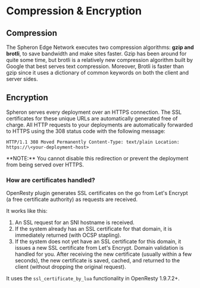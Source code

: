 
# Compression & Encryption

## Compression

The Spheron Edge Network executes two compression algorithms: **gzip and brotli**, to save bandwidth and make sites faster. Gzip has been around for quite some time, but brotli is a relatively new compression algorithm built by Google that best serves text compression.
Moreover, Brotli is faster than gzip since it uses a dictionary of common keywords on both the client and server sides.

## Encryption

Spheron serves every deployment over an HTTPS connection. The SSL certificates for these unique URLs are automatically generated free of charge. All HTTP requests to your deployments are automatically forwarded to HTTPS using the 308 status code with the following message:

```
HTTP/1.1 308 Moved Permanently Content-Type: text/plain Location: https://\<your-deployment-host>
```

<Callout type="info">
  **NOTE:** You cannot disable this redirection or prevent the deployment from being served over HTTPS.
</Callout>

### How are certificates handled?​
OpenResty plugin generates SSL certificates on the go from Let's Encrypt (a free certificate authority) as requests are received.

It works like this:

1. An SSL request for an SNI hostname is received.
2. If the system already has an SSL certificate for that domain, it is immediately returned (with OCSP stapling).
3. If the system does not yet have an SSL certificate for this domain, it issues a new SSL certificate from Let's Encrypt. Domain validation is handled for you. After receiving the new certificate (usually within a few seconds), the new certificate is saved, cached, and returned to the client (without dropping the original request).

It uses the `ssl_certificate_by_lua` functionality in OpenResty 1.9.7.2+.
